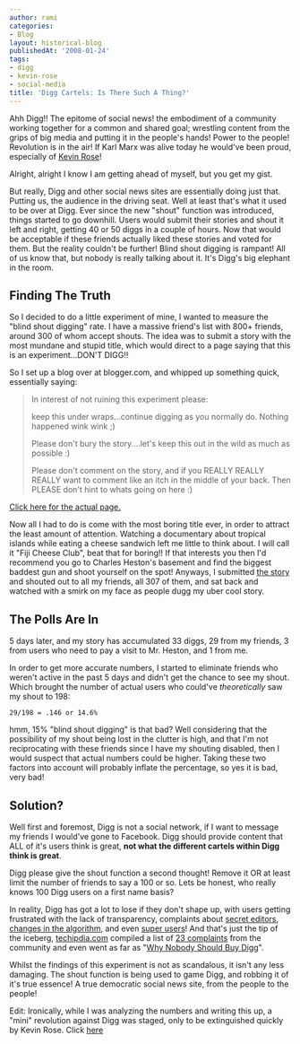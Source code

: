 ```yaml
---
author: rami
categories:
- Blog
layout: historical-blog
publishedAt: '2008-01-24'
tags:
- digg
- kevin-rose
- social-media
title: 'Digg Cartels: Is There Such A Thing?'
---
```


Ahh Digg!! The epitome of social news! the embodiment of a community working together for a common and shared goal; wrestling content from the grips of big media and putting it in the people's hands! Power to the people! Revolution is in the air! If Karl Marx was alive today he would've been proud, especially of [Kevin Rose](http://digg.com/users/kevinrose)!

Alright, alright I know I am getting ahead of myself, but you get my gist.

But really, Digg and other social news sites are essentially doing just that. Putting us, the audience in the driving seat. Well at least that's what it used to be over at Digg. Ever since the new "shout" function was introduced, things started to go downhill. Users would submit their stories and shout it left and right, getting 40 or 50 diggs in a couple of hours. Now that would be acceptable if these friends actually liked these stories and voted for them. But the reality couldn't be further! Blind shout digging is rampant! All of us know that, but nobody is really talking about it. It's Digg's big elephant in the room.

## Finding The Truth

So I decided to do a little experiment of mine, I wanted to measure the "blind shout digging" rate. I have a massive friend's list with 800+ friends, around 300 of whom accept shouts. The idea was to submit a story with the most mundane and stupid title, which would direct to a page saying that this is an experiment...DON'T DIGG!!

So I set up a blog over at blogger.com, and whipped up something quick, essentially saying:

> In interest of not ruining this experiment please:
> 
> keep this under wraps...continue digging as you normally do. Nothing happened wink wink ;)
>
> Please don't bury the story....let's keep this out in the wild as much as possible :)
>
> Please don't comment on the story, and if you REALLY REALLY REALLY want to comment like an itch in the middle of your back. Then PLEASE don't hint to whats going on here :)

[Click here for the actual page.](http://fijicheeseclub.blogspot.com/ "Click here for the actual page.")

Now all I had to do is come with the most boring title ever, in order to attract the least amount of attention. Watching a documentary about tropical islands while eating a cheese sandwich left me little to think about. I will call it "Fiji Cheese Club", beat that for boring!! If that interests you then I'd recommend you go to Charles Heston's basement and find the biggest baddest gun and shoot yourself on the spot!
Anyways, I submitted [the story](http://www.digg.com/travel_places/Fiji_Cheese_Club/who "the story") and shouted out to all my friends, all 307 of them, and sat back and watched with a smirk on my face as people dugg my uber cool story.

## The Polls Are In

5 days later, and my story has accumulated 33 diggs, 29 from my friends, 3 from users who need to pay a visit to Mr. Heston, and 1 from me.

In order to get more accurate numbers, I started to eliminate friends who weren't active in the past 5 days and didn't get the chance to see my shout. Which brought the number of actual users who could've *theoretically* saw my shout to 198:

    29/198 = .146 or 14.6%

hmm, 15% "blind shout digging" is that bad? Well considering that the possibility of my shout being lost in the clutter is high, and that I'm not reciprocating with these friends since I have my shouting disabled, then I would suspect that actual numbers could be higher. Taking these two factors into account will probably inflate the percentage, so yes it is bad, very bad!

## Solution?

Well first and foremost, Digg is not a social network, if I want to message my friends I would've gone to Facebook. Digg should provide content that ALL of it's users think is great, **not what the different cartels within Digg think is great**.

Digg please give the shout function a second thought! Remove it OR at least limit the number of friends to say a 100 or so. Lets be honest, who really knows 100 Digg users on a first name basis?

In reality, Digg has got a lot to lose if they don't shape up, with users getting frustrated with the lack of transparency, complaints about [secret editors](http://gawker.com/346263/diggs-secret-editors), [changes in the algorithm](http://babblin5.com/2008/01/23/two-diggs-one-cup/ "changes in the algorithm"), and even [super users](http://www.techcrunch.com/2008/01/17/digg-has-super-users-or-hates-ron-paul/ "super users")! And that's just the tip of the iceberg, [techipdia.com](http://www.techipedia.com/ "techipdia.com") compiled a list of [23 complaints](http://www.techipedia.com/2007/new-digg-community-reaction/ "23 complaints") from the community and even went as far as "[Why Nobody Should Buy Digg](http://www.techipedia.com/2007/dont-buy-digg/ "Why Nobody Should Buy Digg")".

Whilst the findings of this experiment is not as scandalous, it isn't any less damaging. The shout function is being used to game Digg, and robbing it of it's true essence! A true democratic social news site, from the people to the people!

Edit: Ironically, while I was analyzing the numbers and writing this up, a "mini" revolution against Digg was staged, only to be extinguished quickly by Kevin Rose. Click [here](/2008/01/24/digg-the-lulled-revolution)